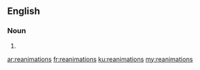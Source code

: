==English==

===Noun===
{{head|en|noun plural form}}

# {{plural of|reanimation|lang=en}}

[[ar:reanimations]]
[[fr:reanimations]]
[[ku:reanimations]]
[[my:reanimations]]